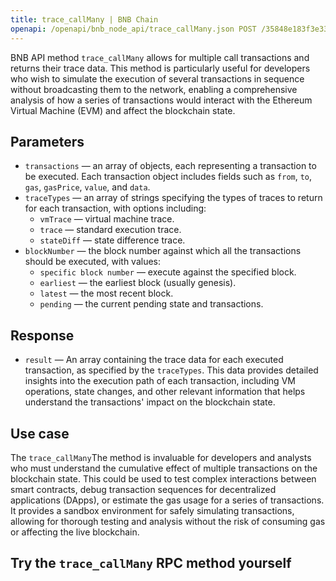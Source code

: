 ---
title: trace_callMany | BNB Chain
openapi: /openapi/bnb_node_api/trace_callMany.json POST /35848e183f3e3303c8cfeacbea831cab
---

BNB API method `trace_callMany` allows for multiple call transactions and returns their trace data. This method is particularly useful for developers who wish to simulate the execution of several transactions in sequence without broadcasting them to the network, enabling a comprehensive analysis of how a series of transactions would interact with the Ethereum Virtual Machine (EVM) and affect the blockchain state.

## Parameters

* `transactions` — an array of objects, each representing a transaction to be executed. Each transaction object includes fields such as `from`, `to`, `gas`, `gasPrice`, `value`, and `data`.
* `traceTypes` — an array of strings specifying the types of traces to return for each transaction, with options including:
  + `vmTrace` — virtual machine trace.
  + `trace` — standard execution trace.
  + `stateDiff` — state difference trace.
* `blockNumber` — the block number against which all the transactions should be executed, with values:
  + `specific block number` — execute against the specified block.
  + `earliest` — the earliest block (usually genesis).
  + `latest` — the most recent block.
  + `pending` — the current pending state and transactions.

## Response

* `result` — An array containing the trace data for each executed transaction, as specified by the `traceTypes`. This data provides detailed insights into the execution path of each transaction, including VM operations, state changes, and other relevant information that helps understand the transactions' impact on the blockchain state.

## Use case

The `trace_callMany`The method is invaluable for developers and analysts who must understand the cumulative effect of multiple transactions on the blockchain state. This could be used to test complex interactions between smart contracts, debug transaction sequences for decentralized applications (DApps), or estimate the gas usage for a series of transactions. It provides a sandbox environment for safely simulating transactions, allowing for thorough testing and analysis without the risk of consuming gas or affecting the live blockchain.

## Try the `trace_callMany` RPC method yourself